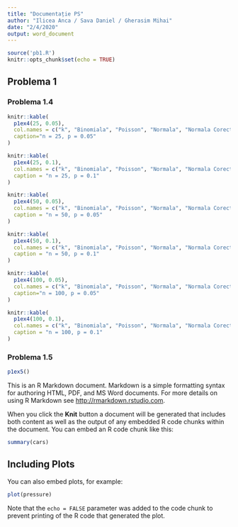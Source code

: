 ```yaml
---
title: "Documentație PS"
author: "Ilicea Anca / Sava Daniel / Gherasim Mihai"
date: "2/4/2020"
output: word_document
---
```


```r
source('pb1.R')
knitr::opts_chunk$set(echo = TRUE)
```

## Problema 1
### Problema 1.4

```r

knitr::kable(
  p1ex4(25, 0.05),
  col.names = c("k", "Binomiala", "Poisson", "Normala", "Normala Corectie", "Camp-Paulson"),
  caption="n = 25, p = 0.05"
)

knitr::kable(
  p1ex4(25, 0.1),
  col.names = c("k", "Binomiala", "Poisson", "Normala", "Normala Corectie", "Camp-Paulson"),
  caption = "n = 25, p = 0.1"
)

knitr::kable(
  p1ex4(50, 0.05),
  col.names = c("k", "Binomiala", "Poisson", "Normala", "Normala Corectie", "Camp-Paulson"),
  caption = "n = 50, p = 0.05"
)

knitr::kable(
  p1ex4(50, 0.1),
  col.names = c("k", "Binomiala", "Poisson", "Normala", "Normala Corectie", "Camp-Paulson"),
  caption = "n = 50, p = 0.1"
)

knitr::kable(
  p1ex4(100, 0.05),
  col.names = c("k", "Binomiala", "Poisson", "Normala", "Normala Corectie", "Camp-Paulson"),
  caption="n = 100, p = 0.05"
)

knitr::kable(
  p1ex4(100, 0.1),
  col.names = c("k", "Binomiala", "Poisson", "Normala", "Normala Corectie", "Camp-Paulson"),
  caption = "n = 100, p = 0.1"
)
```

### Problema 1.5
```r

p1ex5()
```

This is an R Markdown document. Markdown is a simple formatting syntax for authoring HTML, PDF, and MS Word documents. For more details on using R Markdown see <http://rmarkdown.rstudio.com>.

When you click the **Knit** button a document will be generated that includes both content as well as the output of any embedded R code chunks within the document. You can embed an R code chunk like this:

```r
summary(cars)
```

## Including Plots

You can also embed plots, for example:

```r
plot(pressure)
```

Note that the `echo = FALSE` parameter was added to the code chunk to prevent printing of the R code that generated the plot.
